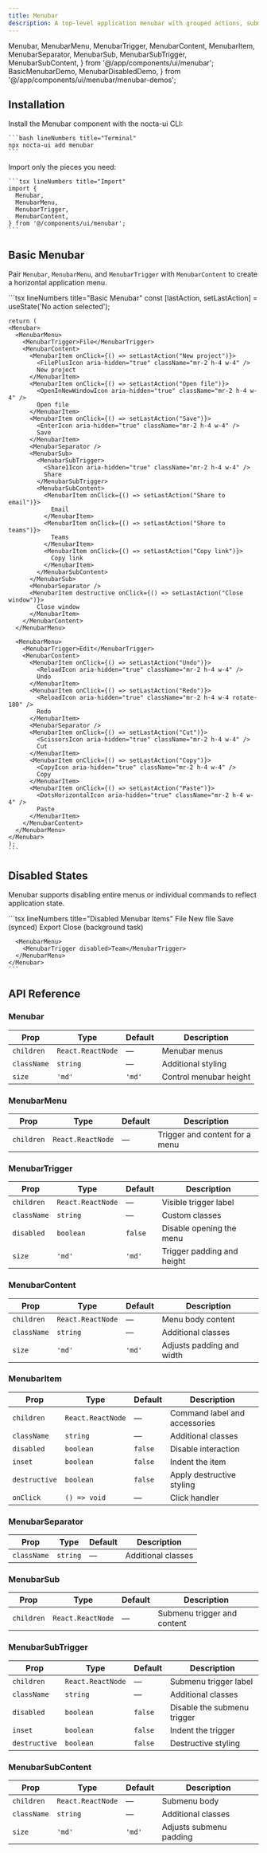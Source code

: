 ```yaml
---
title: Menubar
description: A top-level application menubar with grouped actions, submenus, and full keyboard navigation
---
```


  Menubar,
  MenubarMenu,
  MenubarTrigger,
  MenubarContent,
  MenubarItem,
  MenubarSeparator,
  MenubarSub,
  MenubarSubTrigger,
  MenubarSubContent,
} from '@/app/components/ui/menubar';
  BasicMenubarDemo,
  MenubarDisabledDemo,
} from '@/app/components/ui/menubar/menubar-demos';

## Installation

<Steps>
  <Step>
    Install the Menubar component with the nocta-ui CLI:

    ```bash lineNumbers title="Terminal"
    npx nocta-ui add menubar
    ```
  </Step>
  <Step>
    Import only the pieces you need:

    ```tsx lineNumbers title="Import"
    import {
      Menubar,
      MenubarMenu,
      MenubarTrigger,
      MenubarContent,
    } from '@/components/ui/menubar';
    ```
  </Step>
</Steps>

## Basic Menubar

Pair `Menubar`, `MenubarMenu`, and `MenubarTrigger` with `MenubarContent` to create a horizontal application menu.

<DocsTabs defaultValue="preview">
  <DocsTab value="preview" lineNumbers title="Preview">
    <BasicMenubarDemo />
  </DocsTab>
  <DocsTab value="code" lineNumbers title="Code">
    ```tsx lineNumbers title="Basic Menubar"
    const [lastAction, setLastAction] = useState('No action selected');

    return (
    <Menubar>
      <MenubarMenu>
        <MenubarTrigger>File</MenubarTrigger>
        <MenubarContent>
          <MenubarItem onClick={() => setLastAction("New project")}>
            <FilePlusIcon aria-hidden="true" className="mr-2 h-4 w-4" />
            New project
          </MenubarItem>
          <MenubarItem onClick={() => setLastAction("Open file")}>
            <OpenInNewWindowIcon aria-hidden="true" className="mr-2 h-4 w-4" />
            Open file
          </MenubarItem>
          <MenubarItem onClick={() => setLastAction("Save")}>
            <EnterIcon aria-hidden="true" className="mr-2 h-4 w-4" />
            Save
          </MenubarItem>
          <MenubarSeparator />
          <MenubarSub>
            <MenubarSubTrigger>
              <Share1Icon aria-hidden="true" className="mr-2 h-4 w-4" />
              Share
            </MenubarSubTrigger>
            <MenubarSubContent>
              <MenubarItem onClick={() => setLastAction("Share to email")}>
                Email
              </MenubarItem>
              <MenubarItem onClick={() => setLastAction("Share to teams")}>
                Teams
              </MenubarItem>
              <MenubarItem onClick={() => setLastAction("Copy link")}>
                Copy link
              </MenubarItem>
            </MenubarSubContent>
          </MenubarSub>
          <MenubarSeparator />
          <MenubarItem destructive onClick={() => setLastAction("Close window")}>
            Close window
          </MenubarItem>
        </MenubarContent>
      </MenubarMenu>

      <MenubarMenu>
        <MenubarTrigger>Edit</MenubarTrigger>
        <MenubarContent>
          <MenubarItem onClick={() => setLastAction("Undo")}>
            <ReloadIcon aria-hidden="true" className="mr-2 h-4 w-4" />
            Undo
          </MenubarItem>
          <MenubarItem onClick={() => setLastAction("Redo")}>
            <ReloadIcon aria-hidden="true" className="mr-2 h-4 w-4 rotate-180" />
            Redo
          </MenubarItem>
          <MenubarSeparator />
          <MenubarItem onClick={() => setLastAction("Cut")}>
            <ScissorsIcon aria-hidden="true" className="mr-2 h-4 w-4" />
            Cut
          </MenubarItem>
          <MenubarItem onClick={() => setLastAction("Copy")}>
            <CopyIcon aria-hidden="true" className="mr-2 h-4 w-4" />
            Copy
          </MenubarItem>
          <MenubarItem onClick={() => setLastAction("Paste")}>
            <DotsHorizontalIcon aria-hidden="true" className="mr-2 h-4 w-4" />
            Paste
          </MenubarItem>
        </MenubarContent>
      </MenubarMenu>
    </Menubar>
    );
    ```
  </DocsTab>
</DocsTabs>

## Disabled States

Menubar supports disabling entire menus or individual commands to reflect application state.

<DocsTabs defaultValue="preview">
  <DocsTab value="preview" lineNumbers title="Preview">
    <MenubarDisabledDemo />
  </DocsTab>
  <DocsTab value="code" lineNumbers title="Code">
    ```tsx lineNumbers title="Disabled Menubar Items"
    <Menubar>
      <MenubarMenu>
        <MenubarTrigger>File</MenubarTrigger>
        <MenubarContent>
          <MenubarItem>New file</MenubarItem>
          <MenubarItem disabled>Save (synced)</MenubarItem>
          <MenubarSeparator />
          <MenubarItem>Export</MenubarItem>
          <MenubarItem disabled>Close (background task)</MenubarItem>
        </MenubarContent>
      </MenubarMenu>

      <MenubarMenu>
        <MenubarTrigger disabled>Team</MenubarTrigger>
      </MenubarMenu>
    </Menubar>
    ```
  </DocsTab>
</DocsTabs>

## API Reference

### Menubar

| Prop | Type | Default | Description |
|------|------|---------|-------------|
| `children` | `React.ReactNode` | — | Menubar menus |
| `className` | `string` | — | Additional styling |
| `size` | `'md'` | `'md'` | Control menubar height |

### MenubarMenu

| Prop | Type | Default | Description |
|------|------|---------|-------------|
| `children` | `React.ReactNode` | — | Trigger and content for a menu |

### MenubarTrigger

| Prop | Type | Default | Description |
|------|------|---------|-------------|
| `children` | `React.ReactNode` | — | Visible trigger label |
| `className` | `string` | — | Custom classes |
| `disabled` | `boolean` | `false` | Disable opening the menu |
| `size` | `'md'` | `'md'` | Trigger padding and height |

### MenubarContent

| Prop | Type | Default | Description |
|------|------|---------|-------------|
| `children` | `React.ReactNode` | — | Menu body content |
| `className` | `string` | — | Additional classes |
| `size` | `'md'` | `'md'` | Adjusts padding and width |

### MenubarItem

| Prop | Type | Default | Description |
|------|------|---------|-------------|
| `children` | `React.ReactNode` | — | Command label and accessories |
| `className` | `string` | — | Additional classes |
| `disabled` | `boolean` | `false` | Disable interaction |
| `inset` | `boolean` | `false` | Indent the item |
| `destructive` | `boolean` | `false` | Apply destructive styling |
| `onClick` | `() => void` | — | Click handler |

### MenubarSeparator

| Prop | Type | Default | Description |
|------|------|---------|-------------|
| `className` | `string` | — | Additional classes |

### MenubarSub

| Prop | Type | Default | Description |
|------|------|---------|-------------|
| `children` | `React.ReactNode` | — | Submenu trigger and content |

### MenubarSubTrigger

| Prop | Type | Default | Description |
|------|------|---------|-------------|
| `children` | `React.ReactNode` | — | Submenu trigger label |
| `className` | `string` | — | Additional classes |
| `disabled` | `boolean` | `false` | Disable the submenu trigger |
| `inset` | `boolean` | `false` | Indent the trigger |
| `destructive` | `boolean` | `false` | Destructive styling |

### MenubarSubContent

| Prop | Type | Default | Description |
|------|------|---------|-------------|
| `children` | `React.ReactNode` | — | Submenu body |
| `className` | `string` | — | Additional classes |
| `size` | `'md'` | `'md'` | Adjusts submenu padding |
